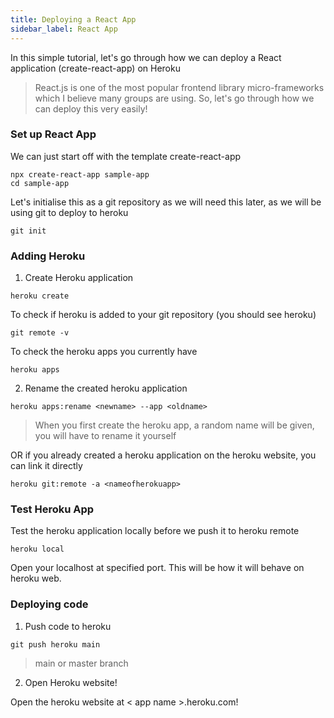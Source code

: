 ```yaml
---
title: Deploying a React App
sidebar_label: React App
---
```


In this simple tutorial, let's go through how we can deploy a React application (create-react-app) on Heroku

> React.js is one of the most popular frontend library micro-frameworks which I believe many groups are using. So, let's go through how we can deploy this very easily!

### Set up React App

We can just start off with the template create-react-app

```
npx create-react-app sample-app
cd sample-app
```

Let's initialise this as a git repository as we will need this later, as we will be using git to deploy to heroku

```
git init
```

### Adding Heroku

1. Create Heroku application

```
heroku create
```

To check if heroku is added to your git repository (you should see heroku)

```
git remote -v
```

To check the heroku apps you currently have

```
heroku apps
```

2. Rename the created heroku application

```
heroku apps:rename <newname> --app <oldname>
```

> When you first create the heroku app, a random name will be given, you will have to rename it yourself

OR if you already created a heroku application on the heroku website, you can link it directly

```
heroku git:remote -a <nameofherokuapp>
```

### Test Heroku App

Test the heroku application locally before we push it to heroku remote

```
heroku local
```

Open your localhost at specified port. This will be how it will behave on heroku web.

### Deploying code

1. Push code to heroku

```
git push heroku main
```

> main or master branch

2. Open Heroku website!

Open the heroku website at < app name >.heroku.com!
